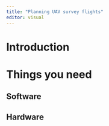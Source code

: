 ```yaml
---
title: "Planning UAV survey flights"
editor: visual
---
```



# Introduction
# Things you need
## Software
## Hardware
